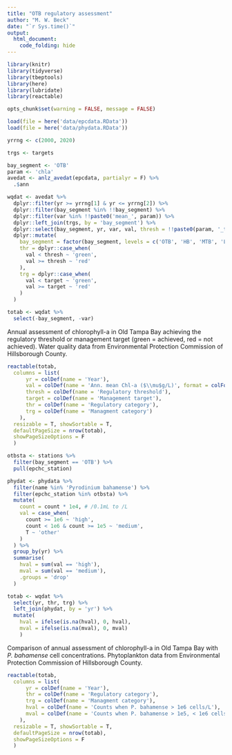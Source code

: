 ```yaml
---
title: "OTB regulatory assessment"
author: "M. W. Beck"
date: "`r Sys.time()`"
output: 
  html_document:
    code_folding: hide
---
```

  
```r
library(knitr)
library(tidyverse)
library(tbeptools)
library(here)
library(lubridate)
library(reactable)

opts_chunk$set(warning = FALSE, message = FALSE)

load(file = here('data/epcdata.RData'))
load(file = here('data/phydata.RData'))

yrrng <- c(2000, 2020)
```

```r
trgs <- targets

bay_segment <- 'OTB'
param <- 'chla'
avedat <- anlz_avedat(epcdata, partialyr = F) %>%
  .$ann

wqdat <- avedat %>%
  dplyr::filter(yr >= yrrng[1] & yr <= yrrng[2]) %>%
  dplyr::filter(bay_segment %in% !!bay_segment) %>%
  dplyr::filter(var %in% !!paste0('mean_', param)) %>%
  dplyr::left_join(trgs, by = 'bay_segment') %>%
  dplyr::select(bay_segment, yr, var, val, thresh = !!paste0(param, '_thresh'), target = !!paste0(param, '_target')) %>%
  dplyr::mutate(
    bay_segment = factor(bay_segment, levels = c('OTB', 'HB', 'MTB', 'LTB')),
    thr = dplyr::case_when(
      val < thresh ~ 'green',
      val >= thresh ~ 'red'
    ), 
    trg = dplyr::case_when(
      val < target ~ 'green', 
      val >= target ~ 'red'
    )
  )

totab <- wqdat %>% 
  select(-bay_segment, -var)
```

Annual assessment of chlorophyll-a in Old Tampa Bay achieving the regulatory threshold or management target (green = achieved, red = not achieved).  Water quality data from Environmental Protection Commission of Hillsborough County.

```r
reactable(totab, 
  columns = list(
      yr = colDef(name = 'Year'), 
      val = colDef(name = 'Ann. mean Chl-a ($\\mu$g/L)', format = colFormat(digits = 1)), 
      thresh = colDef(name = 'Regulatory threshold'), 
      target = colDef(name = 'Management target'), 
      thr = colDef(name = 'Regulatory category'), 
      trg = colDef(name = 'Managment category')
    ), 
  resizable = T, showSortable = T, 
  defaultPageSize = nrow(totab), 
  showPageSizeOptions = F
  ) 
```

```r
otbsta <- stations %>% 
  filter(bay_segment == 'OTB') %>% 
  pull(epchc_station)

phydat <- phydata %>% 
  filter(name %in% 'Pyrodinium bahamense') %>% 
  filter(epchc_station %in% otbsta) %>% 
  mutate(
    count = count * 1e4, # /0.1mL to /L
    val = case_when(
      count >= 1e6 ~ 'high',
      count < 1e6 & count >= 1e5 ~ 'medium', 
      T ~ 'other'
    )
  ) %>% 
  group_by(yr) %>% 
  summarise(
    hval = sum(val == 'high'), 
    mval = sum(val == 'medium'),
    .groups = 'drop'
  )

totab <- wqdat %>% 
  select(yr, thr, trg) %>% 
  left_join(phydat, by = 'yr') %>% 
  mutate(
    hval = ifelse(is.na(hval), 0, hval),
    mval = ifelse(is.na(mval), 0, mval)
    )
```

Comparison of annual assessment of chlorophyll-a in Old Tampa Bay with *P. bahamense* cell concentrations.  Phytoplankton data from Environmental Protection Commission of Hillsborough County.

```r
reactable(totab, 
  columns = list(
      yr = colDef(name = 'Year'), 
      thr = colDef(name = 'Regulatory category'), 
      trg = colDef(name = 'Managment category'), 
      hval = colDef(name = 'Counts when P. bahamense > 1e6 cells/L'),
      mval = colDef(name = 'Counts when P. bahamense > 1e5, < 1e6 cells/L')
    ), 
  resizable = T, showSortable = T, 
  defaultPageSize = nrow(totab), 
  showPageSizeOptions = F
  ) 
```
